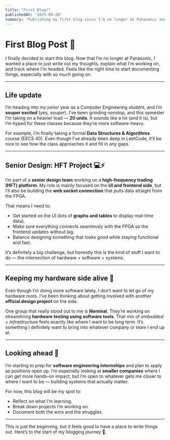 ```yaml
---
title: "First Blog!"
publishedAt: "2025-09-20"
summary: "Publishing my first blog since I'm no longer at Panasonic and need somewhere to explain and think out what I've been doing"
---
```


# First Blog Post 🚀

I finally decided to start this blog. Now that I’m no longer at Panasonic, I wanted a place to just write out my thoughts, explain what I’m working on, and track where I’m headed. Feels like the right time to start documenting things, especially with so much going on.

---

## Life update

I’m heading into my junior year as a Computer Engineering student, and I’m **souper excited** (yes, *souper*). I’ve been grinding nonstop, and this semester I’m taking on a heavier load — **20 units**. It sounds like a lot (and it is), but I’m hyped for these classes because they’re more software-heavy.

For example, I’m finally taking a formal **Data Structures & Algorithms** course (EECS 40). Even though I’ve already been deep in LeetCode, it’ll be nice to see how the class approaches it and fill in any gaps.

---

## Senior Design: HFT Project 💻⚡

I’m part of a **senior design team** working on a **high-frequency trading (HFT) platform**. My role is mainly focused on the **UI and frontend side**, but I’ll also be building the **web socket connection** that pulls data straight from the FPGA.

That means I need to:
- Get started on the UI (lots of **graphs and tables** to display real-time data).
- Make sure everything connects seamlessly with the FPGA so the frontend updates without lag.
- Balance designing something that looks good while staying functional and fast.

It’s definitely a big challenge, but honestly this is the kind of stuff I want to do — the intersection of hardware + software + systems.

---

## Keeping my hardware side alive 🔧

Even though I’m doing more software lately, I don’t want to let go of my hardware roots. I’ve been thinking about getting involved with another **official design project** on the side.

One group that really stood out to me is **Nominal**. They’re working on streamlining **hardware testing using software tools**. That mix of *embedded* + *infrastructure* feels exactly like where I want to be long term. It’s something I definitely want to bring into whatever company or team I end up at.

---

## Looking ahead 🎯

I’m starting to prep for **software engineering internships** and plan to apply as positions open up. I’m especially looking at **smaller companies** where I can get more hands-on impact, but I’m open to whatever gets me closer to where I want to be — building systems that actually matter.

For now, this blog will be my spot to:
- Reflect on what I’m learning.
- Break down projects I’m working on.
- Document both the wins and the struggles.

---

This is just the beginning, but it feels good to have a place to write things out. Here’s to the start of my blogging journey 🙌.
